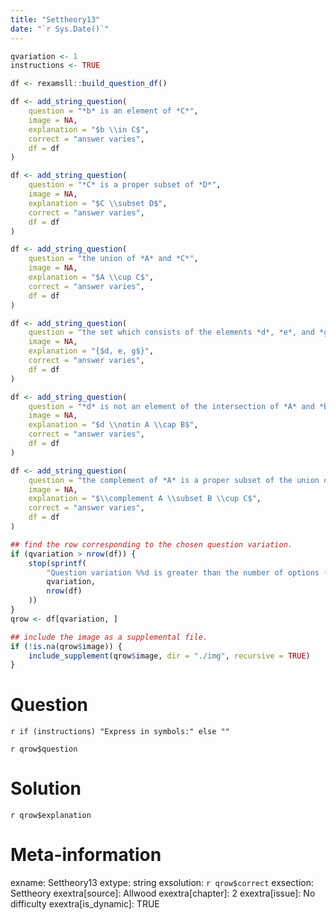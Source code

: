 ```yaml
---
title: "Settheory13"
date: "`r Sys.Date()`"
---
```


```r
qvariation <- 1
instructions <- TRUE
```

```r
df <- rexamsll::build_question_df()

df <- add_string_question(
    question = "*b* is an element of *C*",
    image = NA,
    explanation = "$b \\in C$",
    correct = "answer varies",
    df = df
)

df <- add_string_question(
    question = "*C* is a proper subset of *D*",
    image = NA,
    explanation = "$C \\subset D$",
    correct = "answer varies",
    df = df
)

df <- add_string_question(
    question = "the union of *A* and *C*",
    image = NA,
    explanation = "$A \\cup C$",
    correct = "answer varies",
    df = df
)

df <- add_string_question(
    question = "the set which consists of the elements *d*, *e*, and *g*",
    image = NA,
    explanation = "{$d, e, g$}",
    correct = "answer varies",
    df = df
)

df <- add_string_question(
    question = "*d* is not an element of the intersection of *A* and *B*",
    image = NA,
    explanation = "$d \\notin A \\cap B$",
    correct = "answer varies",
    df = df
)

df <- add_string_question(
    question = "the complement of *A* is a proper subset of the union of *B* and *C*",
    image = NA,
    explanation = "$\\complement A \\subset B \\cup C$",
    correct = "answer varies",
    df = df
)

## find the row corresponding to the chosen question variation.
if (qvariation > nrow(df)) {
    stop(sprintf(
        "Question variation %%d is greater than the number of options (%%d).",
        qvariation,
        nrow(df)
    ))
}
qrow <- df[qvariation, ]

## include the image as a supplemental file.
if (!is.na(qrow$image)) {
    include_supplement(qrow$image, dir = "./img", recursive = TRUE)
}
```

Question
========
`r if (instructions) "Express in symbols:" else ""`

`r qrow$question`


Solution
========
`r qrow$explanation`


Meta-information
================
exname: Settheory13
extype: string
exsolution: `r qrow$correct`
exsection: Settheory
exextra[source]: Allwood
exextra[chapter]: 2
exextra[issue]: No difficulty
exextra[is_dynamic]: TRUE


